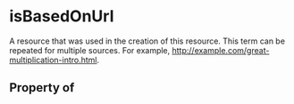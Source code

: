   

# isBasedOnUrl

A resource that was used in the creation of this resource. This term can be repeated for multiple sources. For example, http://example.com/great-multiplication-intro.html.

## Property of



